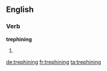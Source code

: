 ==English==

===Verb===
'''trephining'''

# {{present participle of|trephine}}

[[de:trephining]]
[[fr:trephining]]
[[ta:trephining]]